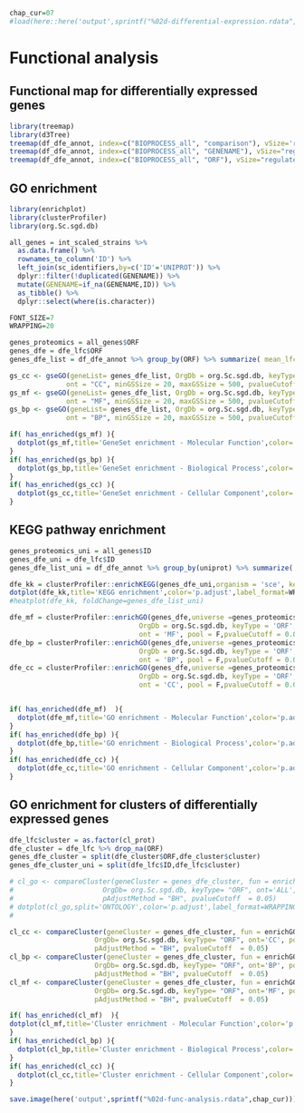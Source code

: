 ```r
chap_cur=07
#load(here::here('output',sprintf("%02d-differential-expression.rdata",chap_cur-1)))
```
# Functional analysis

## Functional map for differentially expressed genes

```r
library(treemap)
library(d3Tree)
treemap(df_dfe_annot, index=c("BIOPROCESS_all", "comparison"), vSize='regulated', vColor="EffectSize", type="value") 
treemap(df_dfe_annot, index=c("BIOPROCESS_all", "GENENAME"), vSize="regulated", vColor="EffectSize", type="value")
treemap(df_dfe_annot, index=c("BIOPROCESS_all", "ORF"), vSize="regulated", vColor="EffectSize", type="value")

```

## GO enrichment

```r
library(enrichplot)
library(clusterProfiler)
library(org.Sc.sgd.db)

all_genes = int_scaled_strains %>%
  as.data.frame() %>%
  rownames_to_column('ID') %>% 
  left_join(sc_identifiers,by=c('ID'='UNIPROT')) %>%
  dplyr::filter(!duplicated(GENENAME)) %>%
  mutate(GENENAME=if_na(GENENAME,ID)) %>% 
  as_tibble() %>% 
  dplyr::select(where(is.character))

FONT_SIZE=7
WRAPPING=20

genes_proteomics = all_genes$ORF
genes_dfe = dfe_lfc$ORF
genes_dfe_list = df_dfe_annot %>% group_by(ORF) %>% summarize( mean_lfc = mean(EffectSize)) %>% arrange(desc(mean_lfc)) %>% pull(mean_lfc,ORF) 

gs_cc <- gseGO(geneList= genes_dfe_list, OrgDb = org.Sc.sgd.db, keyType = "ORF", 
              ont = "CC", minGSSize = 20, maxGSSize = 500, pvalueCutoff = 0.05)
gs_mf <- gseGO(geneList= genes_dfe_list, OrgDb = org.Sc.sgd.db, keyType = "ORF", 
              ont = "MF", minGSSize = 20, maxGSSize = 500, pvalueCutoff = 0.05)
gs_bp <- gseGO(geneList= genes_dfe_list, OrgDb = org.Sc.sgd.db, keyType = "ORF", 
              ont = "BP", minGSSize = 20, maxGSSize = 500, pvalueCutoff = 0.05)

if( has_enriched(gs_mf) ){
  dotplot(gs_mf,title='GeneSet enrichment - Molecular Function',color='p.adjust',label_format=WRAPPING,font.size=FONT_SIZE)
}
if( has_enriched(gs_bp) ){
  dotplot(gs_bp,title='GeneSet enrichment - Biological Process',color='p.adjust',label_format=WRAPPING,font.size=FONT_SIZE)
}
if( has_enriched(gs_cc) ){
  dotplot(gs_cc,title='GeneSet enrichment - Cellular Component',color='p.adjust',label_format=WRAPPING,font.size=FONT_SIZE)
}
```

## KEGG pathway enrichment

```r
genes_proteomics_uni = all_genes$ID
genes_dfe_uni = dfe_lfc$ID
genes_dfe_list_uni = df_dfe_annot %>% group_by(uniprot) %>% summarize( mean_lfc = mean(EffectSize)) %>% arrange(desc(mean_lfc)) %>% pull(mean_lfc,uniprot)

dfe_kk = clusterProfiler::enrichKEGG(genes_dfe_uni,organism = 'sce', keyType = 'uniprot', pvalueCutoff = 0.05, universe =genes_proteomics_uni)
dotplot(dfe_kk,title='KEGG enrichment',color='p.adjust',label_format=WRAPPING,font.size=FONT_SIZE)
#heatplot(dfe_kk, foldChange=genes_dfe_list_uni)

dfe_mf = clusterProfiler::enrichGO(genes_dfe,universe =genes_proteomics, 
                                OrgDb = org.Sc.sgd.db, keyType = 'ORF',
                                ont = 'MF', pool = F,pvalueCutoff = 0.05)
dfe_bp = clusterProfiler::enrichGO(genes_dfe,universe =genes_proteomics, 
                                OrgDb = org.Sc.sgd.db, keyType = 'ORF',
                                ont = 'BP', pool = F,pvalueCutoff = 0.05)
dfe_cc = clusterProfiler::enrichGO(genes_dfe,universe =genes_proteomics, 
                                OrgDb = org.Sc.sgd.db, keyType = 'ORF',
                                ont = 'CC', pool = F,pvalueCutoff = 0.05)


if( has_enriched(dfe_mf)  ){
  dotplot(dfe_mf,title='GO enrichment - Molecular Function',color='p.adjust',label_format=WRAPPING,font.size=FONT_SIZE)
}
if( has_enriched(dfe_bp) ){
  dotplot(dfe_bp,title='GO enrichment - Biological Process',color='p.adjust',label_format=WRAPPING,font.size=FONT_SIZE)
}
if( has_enriched(dfe_cc) ){
  dotplot(dfe_cc,title='GO enrichment - Cellular Component',color='p.adjust',label_format=WRAPPING,font.size=FONT_SIZE,)
}
```

## GO enrichment for clusters of differentially expressed genes

```r
dfe_lfc$cluster = as.factor(cl_prot)
dfe_cluster = dfe_lfc %>% drop_na(ORF)
genes_dfe_cluster = split(dfe_cluster$ORF,dfe_cluster$cluster)
genes_dfe_cluster_uni = split(dfe_lfc$ID,dfe_lfc$cluster)

# cl_go <- compareCluster(geneCluster = genes_dfe_cluster, fun = enrichGO, universe=genes_proteomics,
#                      OrgDb= org.Sc.sgd.db, keyType= "ORF", ont='ALL', pool=F,
#                      pAdjustMethod = "BH", pvalueCutoff  = 0.05)
# dotplot(cl_go,split='ONTOLOGY',color='p.adjust',label_format=WRAPPING,font.size=FONT_SIZE)
# 

cl_cc <- compareCluster(geneCluster = genes_dfe_cluster, fun = enrichGO, universe=genes_proteomics,
                     OrgDb= org.Sc.sgd.db, keyType= "ORF", ont='CC', pool=F,
                     pAdjustMethod = "BH", pvalueCutoff  = 0.05)
cl_bp <- compareCluster(geneCluster = genes_dfe_cluster, fun = enrichGO, universe=genes_proteomics,
                     OrgDb= org.Sc.sgd.db, keyType= "ORF", ont='BP', pool=F,
                     pAdjustMethod = "BH", pvalueCutoff  = 0.05)
cl_mf <- compareCluster(geneCluster = genes_dfe_cluster, fun = enrichGO, universe=genes_proteomics,
                     OrgDb= org.Sc.sgd.db, keyType= "ORF", ont='MF', pool=F,
                     pAdjustMethod = "BH", pvalueCutoff  = 0.05)

if( has_enriched(cl_mf)  ){
dotplot(cl_mf,title='Cluster enrichment - Molecular Function',color='p.adjust',label_format=WRAPPING,font.size=FONT_SIZE)
}
if( has_enriched(cl_bp) ){
  dotplot(cl_bp,title='Cluster enrichment - Biological Process',color='p.adjust',label_format=WRAPPING,font.size=FONT_SIZE)
}
if( has_enriched(cl_cc) ){
  dotplot(cl_cc,title='Cluster enrichment - Cellular Component',color='p.adjust',label_format=WRAPPING,font.size=FONT_SIZE)
}
```


```r
save.image(here('output',sprintf("%02d-func-analysis.rdata",chap_cur)))
```